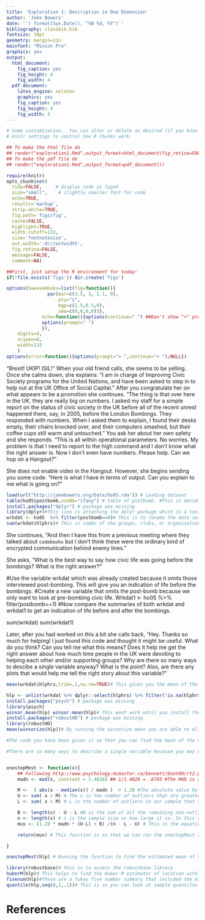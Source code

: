 ```yaml
---
title: 'Exploration 1: Description in One Dimension'
author: 'Jake Bowers'
date: '`r format(Sys.Date(), "%B %d, %Y")`'
bibliography: classbib.bib
fontsize: 10pt
geometry: margin=1in
mainfont: "Minion Pro"
graphics: yes
output:
  html_document:
    fig_caption: yes
    fig_height: 4
    fig_width: 4
  pdf_document:
    latex_engine: xelatex
    graphics: yes
    fig_caption: yes
    fig_height: 4
    fig_width: 4
---
```


<!-- Make this document using library(rmarkdown); render("exploration1.Rmd") -->
\input{mytexsymbols}



```r
# Some customization.  You can alter or delete as desired (if you know what you are doing).
# knitr settings to control how R chunks work.

## To make the html file do
## render("exploration1.Rmd",output_format=html_document(fig_retina=FALSE))
## To make the pdf file do
## render("exploration1.Rmd",output_format=pdf_document())

require(knitr)
opts_chunk$set(
  tidy=FALSE,     # display code as typed
  size="small",    # slightly smaller font for code
  echo=TRUE,
  results='markup',
  strip.white=TRUE,
  fig.path='figs/fig',
  cache=FALSE,
  highlight=TRUE,
  width.cutoff=132,
  size='footnotesize',
  out.width='.9\\textwidth',
  fig.retina=FALSE,
  message=FALSE,
  comment=NA)
```


```r
##First, just setup the R environment for today:
if(!file.exists('figs')) dir.create('figs')

options(SweaveHooks=list(fig=function(){
			   par(mar=c(3.5, 3, 1.1, 0),
			       pty="s",
			       mgp=c(1.5,0.5,0),
			       oma=c(0,0,0,0))},
			 echo=function(){options(continue=" ") ##Don't show "+" prompts,
			 options(prompt=" ")
			 }),
	digits=4,
	scipen=8,
	width=132
	)
options(error=function(){options(prompt="> ",continue="+ ");NULL})
```

"Brexit! UKIP! ISIL!" When your old friend calls, she seems to be yelling. Once
she calms down, she explains: "I am in charge of Improving Civic Society
programs for the United Nations, and have been asked to step in to help out at
the UK Office of Social Capital." After you congratulate her on what appears to
be a promotion she continues. "The thing is that over here in the UK, they are
really big on numbers. I asked my staff for a simple report on the status of
civic society in the UK before all of the recent unrest happened there, say, in
2005, before the London Bombings. They responded with numbers. When I asked
them to explain, I found their desks empty, their chairs knocked over, and
their computers smashed, but their coffee cups still warm and untouched." You
ask her about her own safety and she responds. "This is all within operational
parameters. No worries. My problem is that I need to report to the high command
and I don't know what the right answer is. Now I don't even have numbers. Please help. Can we hop on a
Hangout?"

She does not enable video in the Hangout. However, she begins sending you some
code. "Here is what I have in terms of output. Can you explain to me what is
going on?"


```r
load(url("http://jakebowers.org/Data/ho05.rda")) # Loading dataset
table(ho05$postbomb,useNA="ifany") # table of postbomb. #This is deciding to include NA values in the table if there are any.
install.packages("dplyr") # package was missing
library(dplyr)#This line is attaching the dplyr package which is a tool to work on data frames
wrkdat <- ho05  %>% filter(postbomb==0)# THis is to rename the data set to wrkdat.The second part is to filter the 0 answers for those interviewed before the bombing.
sum(wrkdat$hlphrs)# THis is combo of the groups, clubs, or organizations that people have been involved with in the last 12 months. It is further broken down into the hours committed during the past four weeks. It also includes things done that are unpaid.
```

She continues, "And then I have this from a previous meeting where they talked about `codebooks` but I don't think these were the ordinary kind of encrypted communication behind enemy lines."

\begin{small}
\begin{verbatim}
  ### CODEBOOK
  postbomb: 1=interviewed after the bombing, 0=interviewed before the bombing

  grphrs: 6.1.1 Which of the following groups, clubs or organisations
    have you been involved with during the last 12 months? That's anything
    you've taken part in, supported, or that you've helped in any way, either
    on your own or with others. Please exclude giving money and anything that
    was a requirement of your job.

    6.1.2 In the last 12 months have you given unpaid help to any groups, clubs or
    organisations in any of the following ways?

    6.1.5 Approximately how many hours have you spent helping this/these group(s),
    club(s) or organisation(s) in the past 4 weeks?

  infhrs: In the last 12 months have you done any of the following things,
    unpaid, for someone who was not a relative?

    This is any unpaid help you, as an individual, may have given to other people,
    that is apart from any help given through a group, club or organisation. This
    could be help for a friend, neighbour or someone else but not a relative.

    6.4.4 Now just thinking about the past 4 weeks. Approximately how many hours
    have you spent doing this kind of thing/these kind of things in the past 4
    weeks?

  hlphrs: grphrs+infhrs
\end{verbatim}
\end{small}

She asks, "What is the best way to say how civic life was going before the bombings? What is the right answer?"

#Use the variable wrkdat which was already created because it omits those interviewed post-bombing. This will give you an indication of life before the bombings.
#Create a new variable that omits the post-bomb because we only want to look at pre-bombing civic life.
Wrkdat1 <- ho05 %>% filter(postbomb==1)
#Now compare the summaries of both wrkdat and wrkdat1 to get an indication of life before and after the bombings.

sum(wrkdat)
sum(wrkdat1)


Later, after you had worked on this a bit she calls back, "Hey. Thanks so much
for helping! I just found this code and thought it might be useful. What do you
think? Can you tell me what this means? Does it help me get the right answer
about how much time people in the UK were devoting to helping each other and/or
supporting groups? Why are there so many ways to descibe a single variable
anyway? What is the point?  Also, are there any plots that would help me tell
the right story about this variable?"

```r
mean(wrkdat$hlphrs,trim=.1,na.rm=TRUE)# This gives you the mean of the people before the bombing and how many hours over the past four weeks that people helped out civically. The answer is 3.327. The na.rm=true gets rid of any na values which may impact your mean too. The number trim point is to cut the bottom 5% and top 5% in order to get rid of outliers. For example, the highest number was 168 and there were a ton of zeros at the front. 

hlp <- unlist(wrkdat %>% dplyr::select(hlphrs) %>% filter(!is.na(hlphrs)))
install.packages("psych") # package was missing
library(psych)
winsor.mean(hlp) winsor.mean(hlp)# This wont work until you install the robusthd package. Once done this mean is 3.134. The point of running the winsor mean is in order to find a more accurate mean. The winsor mean attempts to filter out outliers from the dataset that would make the mean less accurate
install.packages("robustHD") # package was missing
library(robustHD)
mean(winsorize(hlp))# By running the winsorize mean you are able to eliminate the extreme outliers so that we get a more accurate mean. In this case the mean is no longer 3.327 it is now 1.802

#The code you have been given is so that you can find the mean of the number Of hours people gave pre-bombing. You have also been given code so that you can find the winsorized mean. The reason you want to find this is because it gets rid of the outliers in the data which will give you a more accurate reflection of how much time people actually gave. The winsor mean gives you the best answer for what you are looking for than just the regular mean.

#There are so many ways to describe a single variable because you may wish to do different things with them.  For example, you may wish to sometimes have the mean outliers and all because you want to get an overall sense of all of your data.  Similarly, by reducing the outliers you can now reduce the data into a simpler form that gives you what the true average person gave in terms of time rather than what all the people gave collectively.


onestepMest <- function(x){
	## Following http://www.psychology.mcmaster.ca/bennett/boot09/rt2.pdf
	madn <- mad(x, constant = 1.4826) ## 1/1.4826 = .6745 #The MAD is a measure of variability of the sample by subtracting the median from each element in the sample by taking the absolute value of each difference. This also is a way of representing the mean by establishing the outliers so that you can get rid of them.

	M <-  ( abs(x - median(x)) / madn )  > 1.28 #The absolute value by subtracting the median from x. It is pretty much the standard deviation to determine outliers.
	U <- sum( x > M) # The u is the number of outliers that are greater than the standard deviation
	L <- sum( x < M) # L is the number of outliers in our sample that are less than the absolute value by subtracting the median from x.

	B <- length(x) - U - L #B is the sum of all the remaining non-outliers
	n <- length(x) # n is the sample size so how large it is. In this case it is 797
	mux <- (1.28 * madn * (U-L) + B) /(n - L - U) # This is the equation for finding the one step Huber M estimator.

	return(mux) # This function is so that we can run the onestepMest and find the estimated mean of the sample size

}

onestepMest(hlp) # Running the function to find the estimated mean of the help hours using the function created above.

library(robustbase)# this is to access the robustbase library
huberM(hlp)# This helps to find the Huber-M estimator of location with MAD scale. It helps to define the outliers and how they are combined so as to stop the iteration process.It may be used so that you can remove outliers to give a more accurate number and description.
fivenum(hlp)#These are a Tukey five number summary that included the minumun,lower-hinge,median,upper-hinge, and maximum) In this case the median is one with the maximum being 168.
quantile(hlp,seq(0,1,.1))# This is so you can look at sample quantiles that correspond to given probabilities. In this case they correspond to a probability of 0 and the largest to a probability of 1. It shows the highest value represented in each percentage quartile. In the results the 50% quartile is 1 which is the same as the fivenum(hlp) which represents the median.

```

<!-- see also https://dornsife.usc.edu/labs/rwilcox/software/ and WRS:::mest  https://dornsife.usc.edu/assets/sites/239/docs/WRS2.pdf and the MASS library--->

# References
